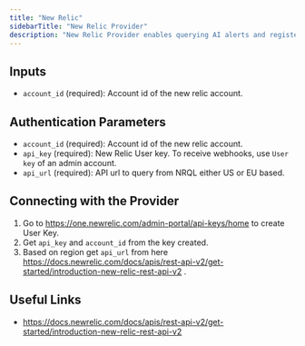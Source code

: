 ```yaml
---
title: "New Relic"
sidebarTitle: "New Relic Provider"
description: "New Relic Provider enables querying AI alerts and registering webhooks."
---
```


## Inputs

- `account_id` (required): Account id of the new relic account.

## Authentication Parameters
- `account_id` (required): Account id of the new relic account.
- `api_key` (required): New Relic User key. To receive webhooks, use `User key` of an admin account.
- `api_url` (required): API url to query from NRQL either US or EU based.

## Connecting with the Provider

1. Go to https://one.newrelic.com/admin-portal/api-keys/home to create User Key.
2. Get `api_key` and `account_id` from the key created.
3. Based on region get `api_url` from here https://docs.newrelic.com/docs/apis/rest-api-v2/get-started/introduction-new-relic-rest-api-v2 .

## Useful Links

- https://docs.newrelic.com/docs/apis/rest-api-v2/get-started/introduction-new-relic-rest-api-v2

